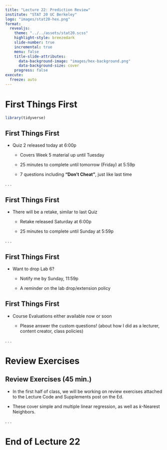 ```yaml
---
title: "Lecture 22: Prediction Review"
institute: "STAT 20 UC Berkeley"
logo: "images/stat20-hex.png"
format: 
  revealjs:
    theme: "../../assets/stat20.scss"
    highlight-style: breezedark
    slide-number: true
    incremental: true
    menu: false
    title-slide-attributes:
      data-background-image: "images/hex-background.png"
      data-background-size: cover  
    progress: false
execute:
  freeze: auto
---
```


# First Things First

```r
library(tidyverse)
```

## First Things First

-   Quiz 2 released today at 6:00p

    -   Covers Week 5 material up until Tuesday 
    
    -   25 minutes to complete until tomorrow (Friday) at 5:59p
    
    -   7 questions including **"Don't Cheat"**, just like last time
    
. . . 

## First Things First

-   There will be a retake, similar to last Quiz
    
    -   Retake released Saturday at 6:00p
    
    -   25 minutes to complete until Sunday at 5:59p
    
. . . 

## First Things First

-   Want to drop Lab 6?
    
    -   Notify me by Sunday, 11:59p
    
    -   A reminder on the lab drop/extension policy
    
## First Things First

-   Course Evaluations either available now or soon

    -   Please answer the custom questions! (about how I did as a lecturer, content creator, class policies)
    
. . . 

# Review Exercises

## Review Exercises (45 min.)

-   In the first half of class, we will be working on review exercises attached to the Lecture Code and Supplements post on the Ed.

-   These cover simple and multiple linear regression, as well as $k$-Nearest Neighbors.

. . . 

# End of Lecture 22


